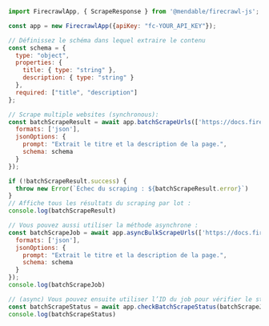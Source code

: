 ```js Node.js
import FirecrawlApp, { ScrapeResponse } from '@mendable/firecrawl-js';

const app = new FirecrawlApp({apiKey: "fc-YOUR_API_KEY"});

// Définissez le schéma dans lequel extraire le contenu
const schema = {
  type: "object",
  properties: {
    title: { type: "string" },
    description: { type: "string" }
  },
  required: ["title", "description"]
};

// Scrape multiple websites (synchronous):
const batchScrapeResult = await app.batchScrapeUrls(['https://docs.firecrawl.dev', 'https://docs.firecrawl.dev/sdks/overview'], { 
  formats: ['json'],
  jsonOptions: {
    prompt: "Extrait le titre et la description de la page.",
    schema: schema
  }
});

if (!batchScrapeResult.success) {
  throw new Error(`Échec du scraping : ${batchScrapeResult.error}`)
}
// Affiche tous les résultats du scraping par lot :
console.log(batchScrapeResult)

// Vous pouvez aussi utiliser la méthode asynchrone :
const batchScrapeJob = await app.asyncBulkScrapeUrls(['https://docs.firecrawl.dev', 'https://docs.firecrawl.dev/sdks/overview'], { 
  formats: ['json'],
  jsonOptions: {
    prompt: "Extrait le titre et la description de la page.",
    schema: schema
  }
});
console.log(batchScrapeJob)

// (async) Vous pouvez ensuite utiliser l’ID du job pour vérifier le statut du scraping par lot :
const batchScrapeStatus = await app.checkBatchScrapeStatus(batchScrapeJob.id);
console.log(batchScrapeStatus)
```
